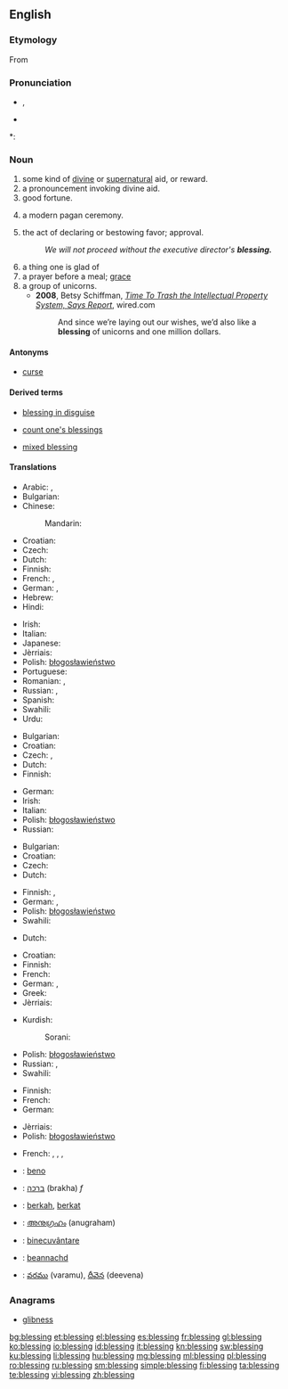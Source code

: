 ==English==

===Etymology===
From {{etyl|ang|en}} {{term|bletsung|lang=ang}}

===Pronunciation===
* {{IPA|/ˈbles.ɪŋ/}}, {{X-SAMPA|/"bles.IN/}}
* {{audio|en-us-blessing.ogg|Audio (US)}}

*: {{rhymes|ɛsɪŋ}}

===Noun===
{{rfc}}
{{en-noun}}

# some kind of [[divine]] or [[supernatural]] aid, or reward.
# a pronouncement invoking divine aid.
# good fortune.
# {{context|paganism}} a modern pagan ceremony.
# the act of declaring or bestowing favor; approval.
#: ''We will not proceed without the executive director's '''blessing.'''''
# a thing one is glad of
# a prayer before a meal; [[grace]]
# a group of unicorns.
#* '''2008''', Betsy Schiffman, [http://www.wired.com/epicenter/2008/09/should-we-trash/ ''Time To Trash the Intellectual Property System, Says Report''], wired.com
#*: And since we’re laying out our wishes, we’d also like a '''blessing''' of unicorns and one million dollars.

====Antonyms====
* [[curse]]

====Derived terms====
{{rel-top3|Terms derived from ''blessing''}}
* [[blessing in disguise]]
{{rel-mid3}}
* [[count one's blessings]]
{{rel-mid3}}
* [[mixed blessing]]
{{rel-bottom}}

====Translations====
{{trans-top|divine or supernatural aid or reward}}
* Arabic: {{t-|ar|بركة|f|tr=báraka}}, {{t|ar|نعمة|f|tr=ná3ma}}
* Bulgarian: {{t|bg|благословия|f}}
* Chinese:
*: Mandarin: {{t|cmn|祝福|tr=zhùfú|sc=Hani}}
* Croatian: {{t-|hr|blagoslov|m|alt=blȁgoslōv}}
* Czech: {{t-|cs|požehnání|n}}
* Dutch: {{t+|nl|zegen|f}}
* Finnish: {{t-|fi|siunaus}}
* French: {{t+|fr|bénédiction|f}}, {{t+|fr|grâce|f}}
* German: {{t+|de|Segen|m}}, {{t+|de|Segnung|f}}
* Hebrew: {{t+|he|ברכה|f|tr=brakha}}
* Hindi: {{t|hi|आशीर्वाद|tr=āśīrvād|sc=Deva}}
{{trans-mid}}
* Irish: {{t-|ga|beannacht|f|xs=Irish}}
* Italian: {{t-|it|benedizione}}
* Japanese: {{t|ja|祝福|tr=しゅくふく, shukufuku}}
* Jèrriais: {{tø|roa-jer|bénédiction|f}}
* Polish: [[błogosławieństwo]] {{n}}
* Portuguese: {{t+|pt|bênção|f}}
* Romanian: {{t|ro|binecuvântare|f}}, {{t|ro|benedicțiune|f}}
* Russian: {{t+|ru|благословение|n|tr=blagoslovénije}}, {{t+|ru|милость|f|tr=mílost'}}
* Spanish: {{t+|es|bendición|f}}
* Swahili: {{t+|sw|baraka|xs=Swahili}}
* Urdu: {{t|ur|آشیرواد|tr=āśīrvād|sc=ur-Arab}}
{{trans-bottom}}

{{trans-top|pronouncement invoking divine aid}}
* Bulgarian: {{t|bg|благословия|f}}
* Croatian: {{t-|hr|blagoslov|m|alt=blȁgoslōv}}
* Czech: {{t-|cs|požehnání|n}},  {{t|cs|žehnání|n}}
* Dutch: {{t-|nl|zegening|f}}
* Finnish: {{t-|fi|siunaus}}
{{trans-mid}}
* German: {{t+|de|Segnen}}
* Irish: {{t-|ga|beannacht|f|xs=Irish}}
* Italian: {{t-|it|benedizione}}
* Polish: [[błogosławieństwo]] {{n}}
* Russian: {{t+|ru|благословение|n|tr=blagoslovénije}}
{{trans-bottom}}

{{trans-top|good fortune}}
* Bulgarian: {{t|bg|благодат|m}}
* Croatian: {{t-|hr|blagoslov|m|alt=blȁgoslōv}}
* Czech: {{t-|cs|požehnání|n}}
* Dutch: {{t+|nl|zegen|f}}
{{trans-mid}}
* Finnish: {{t+|fi|onni}}, {{t+|fi|tuuri}}
* German: {{t+|de|Segen|m}}, {{t+|de|Segnung|f}}
* Polish: [[błogosławieństwo]] {{n}}
* Swahili: {{t+|sw|baraka|xs=Swahili}}
{{trans-bottom}}

{{trans-top|(''paganism'') modern pagan ceremony}}
* Dutch: {{t|nl|zegening|f}}
{{trans-mid}}
{{trans-bottom}}

{{trans-top|act of declaring, seeking or bestowing favor}}
* Croatian: {{t-|hr|blagoslov|m|alt=blȁgoslōv}}
* Finnish: {{t-|fi|siunaus}}
* French: {{t|fr|bénédiction|f}}
* German: {{t+|de|Segnen|n}}, {{t+|de|Segnung|f}}
* Greek: {{t|el|ευλογία|f|tr=evlogía|sc=Grek}}
* Jèrriais: {{tø|roa-jer|bénédiction|f}}
{{trans-mid}}
* Kurdish:
*: Sorani: {{t|ku|خێر|tr=xêr|sc=ku-Arab}}
* Polish: [[błogosławieństwo]] {{n}}
* Russian: {{t+|ru|благословение|n|tr=blagoslovénije}}, {{t+|ru|молитва|f|tr=molítva}}
* Swahili: {{t+|sw|baraka|xs=Swahili}}
{{trans-bottom}}

{{trans-top|thing one is glad of}}
* Finnish: {{t|fi|ilonaihe}}
* French: {{t|fr|bénédiction|f}}
* German: {{t+|de|Segen|m}}
{{trans-mid}}
* Jèrriais: {{tø|roa-jer|bénédiction|f}}
* Polish: [[błogosławieństwo]] {{n}}
{{trans-bottom}}

{{trans-see|prayer before a meal|grace}}

{{trans-top|group of unicorns}}
* French: {{t|fr|troupeau|m}}, {{t|fr|harde|f}}, {{t|fr|horde|f}}, {{t|fr|groupe|m}}
{{trans-mid}}
{{trans-bottom}}

{{checktrans-top}}
* {{ttbc|eo}}: [[beno]]
* {{ttbc|he}}: [[ברכה]] (brakha) ''f''
* {{ttbc|id}}: [[berkah]], [[berkat]]
* {{ttbc|ml}}: [[അനുഗ്രഹം]] (anugraham)
{{trans-mid}}
* {{ttbc|ro}}: [[binecuvântare]] {{f}}
* {{ttbc|gd}}: [[beannachd]]
* {{ttbc|te}}: [[వరము]] (varamu), [[దీవెన]] (deevena)
{{trans-bottom}}

===Anagrams===
* [[glibness#English|glibness]]

[[bg:blessing]]
[[et:blessing]]
[[el:blessing]]
[[es:blessing]]
[[fr:blessing]]
[[gl:blessing]]
[[ko:blessing]]
[[io:blessing]]
[[id:blessing]]
[[it:blessing]]
[[kn:blessing]]
[[sw:blessing]]
[[ku:blessing]]
[[li:blessing]]
[[hu:blessing]]
[[mg:blessing]]
[[ml:blessing]]
[[pl:blessing]]
[[ro:blessing]]
[[ru:blessing]]
[[sm:blessing]]
[[simple:blessing]]
[[fi:blessing]]
[[ta:blessing]]
[[te:blessing]]
[[vi:blessing]]
[[zh:blessing]]